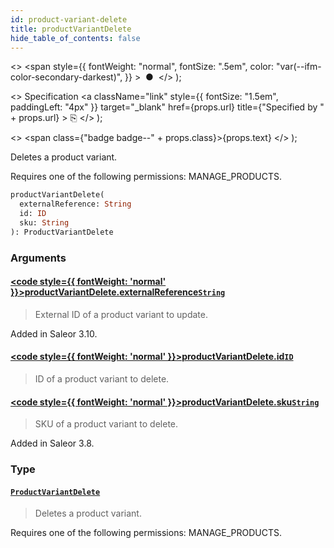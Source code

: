 ```yaml
---
id: product-variant-delete
title: productVariantDelete
hide_table_of_contents: false
---
```


  <>
    <span
      style={{
        fontWeight: "normal",
        fontSize: ".5em",
        color: "var(--ifm-color-secondary-darkest)",
      }}
    >
      &nbsp;●&nbsp;
    </span>
  </>
);

  <>
    Specification
    <a
      className="link"
      style={{ fontSize: "1.5em", paddingLeft: "4px" }}
      target="\_blank"
      href={props.url}
      title={"Specified by " + props.url}
    >
      ⎘
    </a>
  </>
);

  <>
    <span class={"badge badge--" + props.class}>{props.text}</span>
  </>
);

Deletes a product variant.

Requires one of the following permissions: MANAGE_PRODUCTS.

```graphql
productVariantDelete(
  externalReference: String
  id: ID
  sku: String
): ProductVariantDelete
```

### Arguments

#### [<code style={{ fontWeight: 'normal' }}>productVariantDelete.<b>externalReference</b></code>](#)<Bullet />[`String`](../../api-reference/scalars/string) <Badge class="secondary" text="scalar"/>

> External ID of a product variant to update.

Added in Saleor 3.10.

>

#### [<code style={{ fontWeight: 'normal' }}>productVariantDelete.<b>id</b></code>](#)<Bullet />[`ID`](../../api-reference/scalars/id) <Badge class="secondary" text="scalar"/>

> ID of a product variant to delete.

#### [<code style={{ fontWeight: 'normal' }}>productVariantDelete.<b>sku</b></code>](#)<Bullet />[`String`](../../api-reference/scalars/string) <Badge class="secondary" text="scalar"/>

> SKU of a product variant to delete.

Added in Saleor 3.8.

>

### Type

#### [`ProductVariantDelete`](../../api-reference/objects/product-variant-delete) <Badge class="secondary" text="object"/>

> Deletes a product variant.

Requires one of the following permissions: MANAGE_PRODUCTS.

>
